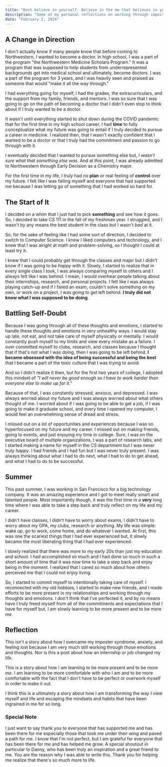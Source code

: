 ```yaml
---
title: "Dont believe in yourself. Believe in the me that believes in you."
description: "Some of my personal reflections on working through imposter syndrome, anxiety, and feeling lost in CS, College, and my early adulthood"
date: "February 2, 2024"
---
```


## A Change in Direction

I don't actually know if many people know that before coming to Northwestern, I wanted to become a doctor. In high school, I was a part of the program "the Northwestern Medicine Scholars Program." It was a program that was supposed to help students from underrepresented backgrounds get into medical school and ultimately, become doctors. I was a part of the program for 3 years, and I was heavily seen and praised as someone that would "make it all the way through."

I had everything going for myself, I had the grades, the extracurriculars, and the support from my family, friends, and mentors. I was so sure that I was going to go on the path of becoming a doctor that I didn't even stop to think about if I truly wanted to be a doctor.

It wasn't until everything started to shut down during the COVID pandemic that for the first time in my high school career, I had **time** to fully conceptualize what my future was going to entail if I truly decided to pursue a career in medicine. I realized then, that I wasn't exactly confident that I wanted to be a doctor or that I truly had the commitment and passion to go through with it.

I eventually decided that I wanted to pursue something else but, _I wasn't sure what that something else was._ And at this point, I was already admitted to Northwestern through Early Decision as a Chemistry major.

For the first time in my life, I truly had no **plan** or real feeling of **control** over my future. I felt like I was failing myself and everyone that had supported me because I was letting go of something that I had worked so hard for.

## The Start of It

I decided on a whim that I just had to pick **something** and see how it goes. So, I decided to take CS 111 in the fall of my freshman year. I struggled, and I wasn't by any means the best student in the class but I wasn't _bad_ at it.

So, for the sake of feeling like I had some sort of direction, I decided to switch to Computer Science. I knew I liked computers and technology, and I knew that I was alright at math and problem-solving, so I thought I could at least try it.

I knew that I could probably get through the classes and major but I didn't know if I was going to be _happy_ with it. Slowly, I started to realize that in every single class I took, I was always comparing myself to others and I always felt like I was behind. I mean, I would overhear people talking about their internships, research, and personal projects. I felt like I was always playing catch-up and if I failed an exam, couldn't solve something on my own, or work on a project, I was going to get left behind. **I truly did not know what I was supposed to be doing**.

## Battling Self-Doubt

Because I was going through all of these thoughts and emotions, I started to handle these thoughts and emotions in very unhealthy ways. I would stay up late, not eat, and not take care of myself physically or mentally. I would constantly push myself to my limits and view every mistake as a failure. I over committed myself to clubs, research, and classes because I thought that if that's not what I was doing, then I was going to be left behind. **I became obsessed with the idea of being successful and being the best** that I became a part of the toxic culture that I was trying to avoid.

And so I didn't realize it then, but for the first two years of college, I adopted this mindset of _"I will never be good enough so I have to work harder than everyone else to make up for it."_

Because of that, I was constantly stressed, anxious, and depressed. I was always worried about my future and I was always worried about what others thought of me. I worried about if I was going to be able to get a job, if I was going to make it graduate school, and every time I opened my computer, I would feel an overwhelming sense of dread and stress.

I missed out on a lot of opportunities and experiences because I was so hyperfocused on my future and my career. I missed out on making friends, going to events, and just enjoying my time in college. Sure, I was on the executive board of multiple organizations, I was a part of research labs, and I started making a name for myself in the CS department but I was never truly _happy_. I had friends and I had fun but I was never truly present. I was always thinking about what I had to do next, what I had to do to get ahead, and what I had to do to be successful.

## Summer

This past summer, I was working in San Francisco for a big technology company. It was an amazing experience and I got to meet really smart and talented people. Most importantly though, it was the first time in a **very** long time where I was able to take a step back and truly reflect on my life and my career.

I didn't have classes, I didn't have to worry about exams, I didn't have to worry about my GPA, my clubs, research or anything. My life was simple: wake up, go to work, come home, and do whatever I wanted. At first, this was one the scariest things that I had ever experienced but, it slowly became the most liberating thing that I had ever experienced.

I slowly realized that there was more to my early 20s than just my education and school. I had accomplished so much and I had done so much in such a short amount of time that it was now time to take a step back and enjoy being in the _moment._ I realized that I cared so much about how others perceived me that I could not enjoy living.

So, I started to commit myself to intentionally taking care of myself. I reconnected with my old hobbies, I started to make new friends, and I made efforts to be more present in my relationships and working through my thoughts and emotions. I don't think that I've perfected it, and by no means have I truly freed myself from all of the commitments and expectations that I have for myself but, I am slowly learning to be more present and to be more _me_.

## Reflection

This isn't a story about how I overcame my imposter syndrome, anxiety, and feeling lost because I am very much still working through those emotions and thoughts. Nor is this a post about how an internship or job changed my life.

This is a story about how I am learning to be more present and to be more _me_. I am learning to be more comfortable with who I am and to be more comfortable with the fact that I don't have to be perfect or overwork myself in order to make it out.

I think this is a ultimately a story about how I am transforming the way I view myself and life and escaping the mindsets and habits that have been ingrained in me for so long.

### Special Note

I just want to say thank you to everyone that has supported me and has been there for me especially those that took me under their wing and paved a path for me. I know that I'm not perfect, but I am grateful for everyone that has been there for me and has helped me grow. A special shoutout in particular to Danny, who has been truly an inspiration and a great friend to me. You are the reason why I was able to write this. Thank you for helping me realize that there's so much more to life.
